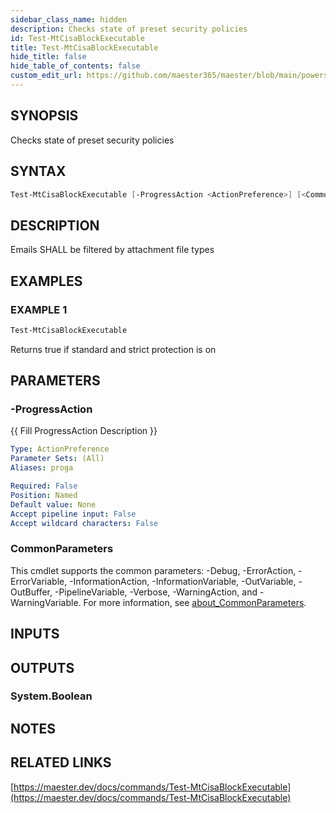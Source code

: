 ```yaml
---
sidebar_class_name: hidden
description: Checks state of preset security policies
id: Test-MtCisaBlockExecutable
title: Test-MtCisaBlockExecutable
hide_title: false
hide_table_of_contents: false
custom_edit_url: https://github.com/maester365/maester/blob/main/powershell/public/Test-MtCisaBlockExecutable.ps1
---
```


## SYNOPSIS

Checks state of preset security policies

## SYNTAX

```powershell
Test-MtCisaBlockExecutable [-ProgressAction <ActionPreference>] [<CommonParameters>]
```

## DESCRIPTION

Emails SHALL be filtered by attachment file types

## EXAMPLES

### EXAMPLE 1

```powershell
Test-MtCisaBlockExecutable
```

Returns true if standard and strict protection is on

## PARAMETERS

### -ProgressAction

\{\{ Fill ProgressAction Description \}\}

```yaml
Type: ActionPreference
Parameter Sets: (All)
Aliases: proga

Required: False
Position: Named
Default value: None
Accept pipeline input: False
Accept wildcard characters: False
```

### CommonParameters

This cmdlet supports the common parameters: -Debug, -ErrorAction, -ErrorVariable, -InformationAction, -InformationVariable, -OutVariable, -OutBuffer, -PipelineVariable, -Verbose, -WarningAction, and -WarningVariable. For more information, see [about_CommonParameters](http://go.microsoft.com/fwlink/?LinkID=113216).

## INPUTS

## OUTPUTS

### System.Boolean

## NOTES

## RELATED LINKS

[https://maester.dev/docs/commands/Test-MtCisaBlockExecutable](https://maester.dev/docs/commands/Test-MtCisaBlockExecutable)
